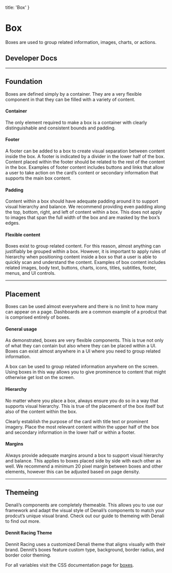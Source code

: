 
  title: 'Box'
}

# Box
Boxes are used to group related information, images, charts, or actions.

## Developer Docs

<div className="row">
  <ResourceCard name="CSS" icon="css" caption="Avaiable Now" link="https://denali-design.github.io/denali-css/?path=/story/components-box--default" />
  <ResourceCard name="Ember" icon="ember" caption="Avaiable Now" link="https://denali-design.github.io/denali-ember/?path=/story/denalibox--default" />
  <ResourceCard name="React" icon="react" caption="Coming Soon" disabled />
</div>

---

## Foundation
Boxes are defined simply by a container. They are a very flexible component in that they can be filled with a variety of content. 

<SingleImage image="/images/components/box/foundation.png"/>

#### Container
The only element required to make a box is a container with clearly distinguishable and consistent bounds and padding. 

<DoubleImage 
  firstType="do"
  firstImage="/images/components/box/container-do.png"
  firstCaption="use a box to group related content together in a way that is visually consistent and distinguishable."
  secondType="dont"
  secondImage="/images/components/box/container-dont.png"
  secondCaption="apply inconsisent visual styling to boxes because it makes it difficult to distinguish groups of related content."
/>

#### Footer
A footer can be added to a box to create visual separation between content inside the box. A footer is indicated by a divider in the lower half of the box. Content placed within the footer should be related to the rest of the content in the box. Examples of footer content includes buttons and links that allow a user to take action on the card’s content or secondary information that supports the main box content. 

<SingleImage image="/images/components/box/footer.png"/>

#### Padding
Content within a box should have adequate padding around it to support visual hierarchy and balance. We recommend providing even padding along the top, bottom, right, and left of content within a box. This does not apply to images that span the full width of the box and are masked by the box’s edges.

<SingleImage image="/images/components/box/padding-1.png" caption="The image and text within this box have even padding on all sides."/>

<SingleImage image="/images/components/box/padding-2.png" caption="The image spans the full width of the box and is not surrounded by padding on the top,left, or right. The bottom of the image and the text are surrounded by even padding. "/>

#### Flexible content 
Boxes exist to group related content. For this reason, almost anything can justifiably be grouped within a box. However, it is important to apply rules of hierarchy when positioning content inside a box so that a user is able to quickly scan and understand the content. Examples of box content includes related images, body text, buttons, charts, icons, titles, subtitles, footer, menus, and UI controls.

<SingleImage image="/images/components/box/flexible-content.png" caption="The text within this box has even padding on all sides. The image spans the full width of the box and is not surrounded by padding."/>

---

## Placement
Boxes can be used almost everywhere and there is no limit to how many can appear on a page. Dashboards are a common example of a prodcut that is comprised entirely of boxes.

#### General usage
As demonstrated, boxes are very flexible components. This is true not only of what they can contain but also where they can be placed within a UI. Boxes can exist almost anywhere in a UI where you need to group related information.

A box can be used to group related information anywhere on the screen. Using boxes in this way allows you to give prominence to content that might otherwise get lost on the screen. 

<SingleImage image="/images/components/box/placement-general.png"/>

#### Hierarchy
No matter where you place a box, always ensure you do so in a way that supports visual hierarchy. This is true of the placement of the box itself but also of the content within the box. 

Clearly establish the purpose of the card with title text or prominent imagery. Place the most relevant content within the upper half of the box and secondary information in the lower half or within a footer.

<SingleImage image="/images/components/box/placement-heiarchy.png" caption="The elements in this box are easy to parse because they are arranged in a way that supports visual hierarchy." />

<SingleImage type="dont" image="/images/components/box/placement-heiarchy-dont.png" caption="place a box within a box as this can create a confusing visual hierarchy." />

#### Margins
Always provide adequate margins around a box to support visual hierarchy and balance. This applies to boxes placed side by side with each other as well. We recommend a minimum 20 pixel margin between boxes and other elements, however this can be adjusted based on page density.

<SingleImage image="/images/components/box/margins.png" caption="Even and adequate margins are provided between boxes and other boxes as well as boxes and all other elements." />

---

## Themeing
Denali’s components are completely themeable. This allows you to use our framework and adapt the visual style of Denali’s components to match your prodcut’s unique visual brand. Check out our guide to themeing with Denali to find out more.

#### Dennit Racing Theme 
Dennit Racing uses a customized Denali theme that aligns visually with their brand. Dennit’s boxes feature custom type, background, border radius, and border color theming.

<SingleImage image="/images/components/box/theming.png"/>

For all variables visit the CSS documentation page for [boxes](https://denali-design.github.io/denali-css/?path=/story/get-started-variables--page#box).
